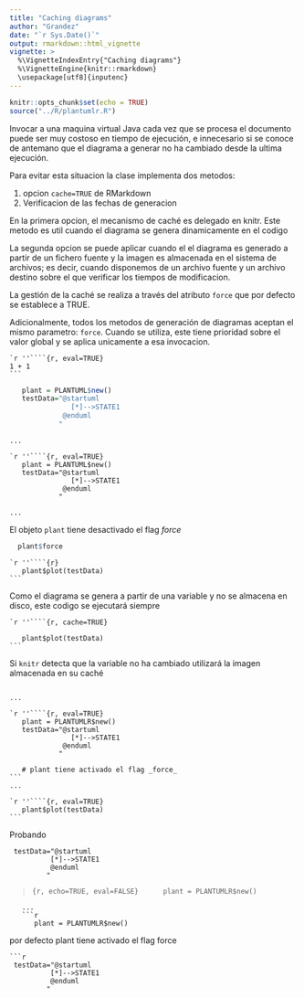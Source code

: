 ```yaml
---
title: "Caching diagrams"
author: "Grandez"
date: "`r Sys.Date()`"
output: rmarkdown::html_vignette
vignette: >
  %\VignetteIndexEntry{"Caching diagrams"}
  %\VignetteEngine{knitr::rmarkdown}
  \usepackage[utf8]{inputenc}
---
```


```r
knitr::opts_chunk$set(echo = TRUE)
source("../R/plantumlr.R")
```

Invocar a una maquina virtual Java cada vez que se procesa el documento puede ser muy costoso en tiempo de ejecución, e innecesario si se conoce de antemano que el diagrama a generar no ha cambiado desde la ultima ejecución.

Para evitar esta situacion la clase implementa dos metodos:

1. opcion `cache=TRUE` de RMarkdown
2. Verificacion de las fechas de generacion

En la primera opcion, el mecanismo de caché es delegado en knitr. Este metodo es util cuando el diagrama se genera dinamicamente en el codigo

La segunda opcion se puede aplicar cuando el el diagrama es generado a partir de un fichero fuente y la imagen es almacenada en el sistema de archivos; es decir, cuando disponemos de un archivo fuente y un archivo destino sobre el que verificar los tiempos de modificacion.

La gestión de la caché se realiza a través del atributo `force` que por defecto se establece a TRUE.

Adicionalmente, todos los metodos de generación de diagramas aceptan el mismo parametro: `force`. Cuando se utiliza, este tiene prioridad sobre el valor global y se aplica unicamente a esa invocacion.

````
`r ''````{r, eval=TRUE}
1 + 1
```
````



```r
   plant = PLANTUML$new()
   testData="@startuml
               [*]-->STATE1
             @enduml
            "
```

   
````
...

`r ''````{r, eval=TRUE}
   plant = PLANTUML$new()
   testData="@startuml
               [*]-->STATE1
             @enduml
            "
            
...

````

El objeto `plant` tiene desactivado el flag _force_


```r
  plant$force
```

````
`r ''````{r}
   plant$plot(testData)
```

````

Como el diagrama se genera a partir de una variable y no se almacena en disco, este codigo se ejecutará siempre


````
`r ''````{r, cache=TRUE}

   plant$plot(testData)
```

````

Si `knitr` detecta que la variable no ha cambiado utilizará la imagen almacenada en su caché

````

...

`r ''````{r, eval=TRUE}
   plant = PLANTUMLR$new()
   testData="@startuml
               [*]-->STATE1
             @enduml
            "

   # plant tiene activado el flag _force_
```
...

`r ''````{r, eval=TRUE}
   plant$plot(testData)
```

````

Probando

```
 testData="@startuml
          [*]-->STATE1
          @enduml
         "

```

>   ```{r, echo=TRUE, eval=FALSE}
>      plant = PLANTUMLR$new()
>   ```
 
```eval
   ...
   ```r
      plant = PLANTUMLR$new()
   ```
   por defecto plant tiene activado el flag force
   
```
```r
 testData="@startuml
          [*]-->STATE1
          @enduml
         "

```
